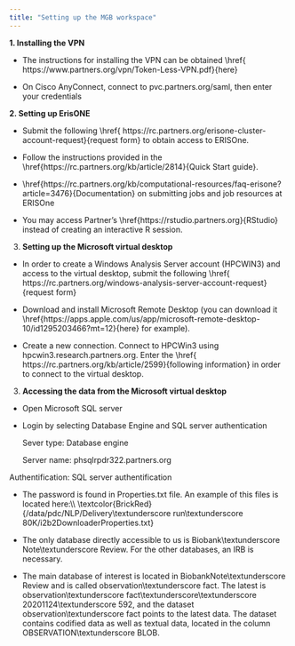 ```yaml
---
title: "Setting up the MGB workspace"
---
```


**1. Installing the VPN**

-   The instructions for installing the VPN can be obtained \\href{ https://www.partners.org/vpn/Token-Less-VPN.pdf}{here}

-   On Cisco AnyConnect, connect to pvc.partners.org/saml, then enter your credentials

**2. Setting up ErisONE**

-   Submit the following \\href{ https://rc.partners.org/erisone-cluster-account-request}{request form} to obtain access to ERISOne.

-   Follow the instructions provided in the \\href{https://rc.partners.org/kb/article/2814}{Quick Start guide}.

-   \\href{https://rc.partners.org/kb/computational-resources/faq-erisone?article=3476}{Documentation} on submitting jobs and job resources at ERISOne

-   You may access Partner's \\href{https://rstudio.partners.org}{RStudio} instead of creating an interactive R session.

3.  **Setting up the Microsoft virtual desktop**

-   In order to create a Windows Analysis Server account (HPCWIN3) and access to the virtual desktop, submit the following \\href{ https://rc.partners.org/windows-analysis-server-account-request}{request form}

-   Download and install Microsoft Remote Desktop (you can download it \\href{https://apps.apple.com/us/app/microsoft-remote-desktop-10/id1295203466?mt=12}{here} for example).

-   Create a new connection. Connect to HPCWin3 using hpcwin3.research.partners.org. Enter the \\href{ https://rc.partners.org/kb/article/2599}{following information} in order to connect to the virtual desktop.

3.  **Accessing the data from the Microsoft virtual desktop**

-   Open Microsoft SQL server

-   Login by selecting Database Engine and SQL server authentication

    Sever type: Database engine

    Server name: phsqlrpdr322.partners.org

Authentification: SQL server authentification

-   The password is found in Properties.txt file. An example of this files is located here:\\\\ \\textcolor{BrickRed}{/data/pdc/NLP/Delivery\\textunderscore run\\textunderscore 80K/i2b2DownloaderProperties.txt}

-   The only database directly accessible to us is Biobank\\textunderscore Note\\textunderscore Review. For the other databases, an IRB is necessary.

-   The main database of interest is located in BiobankNote\\textunderscore Review and is called observation\\textunderscore fact. The latest is observation\\textunderscore fact\\textunderscore\\textunderscore 20201124\\textunderscore 592, and the dataset observation\\textunderscore fact points to the latest data. The dataset contains codified data as well as textual data, located in the column OBSERVATION\\textunderscore BLOB.
